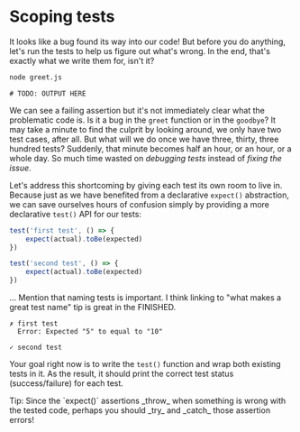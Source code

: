 # Scoping tests

It looks like a bug found its way into our code! But before you do anything, let's run the tests to help us figure out what's wrong. In the end, that's exactly what we write them for, isn't it?

```sh nonumber
node greet.js
```

```
# TODO: OUTPUT HERE
```

We can see a failing assertion but it's not immediately clear what the problematic code is. Is it a bug in the `greet` function or in the `goodbye`? It may take a minute to find the culprit by looking around, we only have two test cases, after all. But what will we do once we have three, thirty, three hundred tests? Suddenly, that minute becomes half an hour, or an hour, or a whole day. So much time wasted on _debugging tests_ instead of _fixing the issue_.

Let's address this shortcoming by giving each test its own room to live in. Because just as we have benefited from a declarative `expect()` abstraction, we can save ourselves hours of confusion simply by providing a more declarative `test()` API for our tests:

```js
test('first test', () => {
	expect(actual).toBe(expected)
})

test('second test', () => {
	expect(actual).toBe(expected)
})
```

... Mention that naming tests is important. I think linking to "what makes a great test name" tip is great in the FINISHED.

```
✗ first test
  Error: Expected "5" to equal to "10"

✓ second test
```

Your goal right now is to write the `test()` function and wrap both existing tests in it. As the result, it should print the correct test status (success/failure) for each test.

<callout-info>
	Tip: Since the `expect()` assertions _throw_ when something is wrong with the
	tested code, perhaps you should _try_ and _catch_ those assertion errors!
</callout-info>
